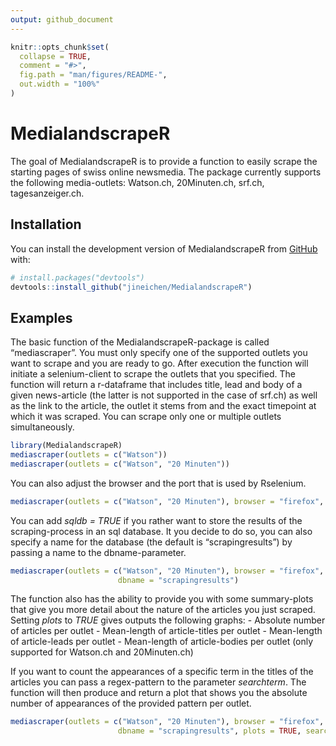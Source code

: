 ```yaml
---
output: github_document
---
```


<!-- README.md is generated from README.Rmd. Please edit that file -->

```r
knitr::opts_chunk$set(
  collapse = TRUE,
  comment = "#>",
  fig.path = "man/figures/README-",
  out.width = "100%"
)
```

# MedialandscrapeR

<!-- badges: start -->
<!-- badges: end -->

The goal of MedialandscrapeR is to provide a function to easily scrape the starting pages of swiss online newsmedia. The package currently supports the following media-outlets: Watson.ch, 20Minuten.ch, srf.ch, tagesanzeiger.ch.

## Installation

You can install the development version of MedialandscrapeR from [GitHub](https://github.com/) with:

``` r
# install.packages("devtools")
devtools::install_github("jineichen/MedialandscrapeR")
```

## Examples

The basic function of the MedialandscrapeR-package is called "mediascraper".
You must only specify one of the supported outlets you want to scrape and you are ready to go. After execution the function will initiate a selenium-client to scrape the outlets that you specified. The function will return a r-dataframe that includes title, lead and body of a given news-article (the latter is not supported in the case of srf.ch) as well as the link to the article, the outlet it stems from and the exact timepoint at which it was scraped. You can scrape only one or multiple outlets simultaneously.

```r
library(MedialandscrapeR)
mediascraper(outlets = c("Watson"))
mediascraper(outlets = c("Watson", "20 Minuten"))

```

You can also adjust the browser and the port that is used by Rselenium.

```r
mediascraper(outlets = c("Watson", "20 Minuten"), browser = "firefox", port = 4501L)
```

You can add *sqldb = TRUE* if you rather want to store the results of the scraping-process in an sql database. It you decide to do so, you can also specify a name for the database (the default is "scrapingresults") by passing a name to the dbname-parameter.

```r
mediascraper(outlets = c("Watson", "20 Minuten"), browser = "firefox", port = 4501L, sqldb = TRUE,
                        dbname = "scrapingresults")
```

The function also has the ability to provide you with some summary-plots that give you more detail about the nature of the articles you just scraped. Setting *plots* to *TRUE* gives outputs the following graphs:
- Absolute number of articles per outlet
- Mean-length of article-titles per outlet
- Mean-length of article-leads per outlet
- Mean-length of article-bodies per outlet (only supported for Watson.ch and 20Minuten.ch)

If you want to count the appearances of a specific term in the titles of the articles you can pass a regex-pattern to the parameter *searchterm*. The function will then produce and return a plot that shows you the absolute number of appearances of the provided pattern per outlet.

```r
mediascraper(outlets = c("Watson", "20 Minuten"), browser = "firefox", port = 4501L, sqldb = TRUE,
                        dbname = "scrapingresults", plots = TRUE, searchterm = "\\Jans\\b")
```


